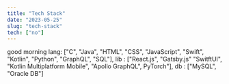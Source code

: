 ```yaml
---
title: "Tech Stack"
date: "2023-05-25"
slug: "tech-stack"
tech: ["no"]
---
```

good morning
lang: ["C", "Java", "HTML", "CSS", "JavaScript", "Swift", "Kotlin", "Python", "GraphQL", "SQL"], lib : ["React.js", "Gatsby.js" "SwitftUI", "Kotlin Multiplatform Mobile", "Apollo GraphQL", PyTorch"], db : ["MySQL", "Oracle DB"]